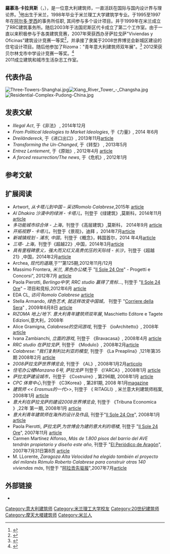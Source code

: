 {{Infobox architect
|name=羅慕洛·卡拉貝斯
|image=Romolo Calabrese 2014.jpg
|nationality={{ITA}}
|birth_date={{birth date and age|1966|4|4}}
|birth_place= [[米兰|米兰]]
|practice=RRC Studio
|significant_buildings=
|significant_projects=
|awards=
|}}

'''羅慕洛·卡拉貝斯'''（{{lang-it|Romolo Calabrese}}，{{bd|1966年|4月4日}}），是一位意大利建筑师，一直活跃在国际与国内设计界与理论界。<ref>{{Cite web |url=http://auriga.ice.it/opportunitaaffari/offertaitaliana/web_new/Visualizza1.asp?CodiceAzienda=404644 |title=RRC profile on ICE |accessdate=2016-06-16 |archive-date=2013-10-29 |archive-url=https://web.archive.org/web/20131029200839/http://auriga.ice.it/opportunitaaffari/offertaitaliana/web_new/Visualizza1.asp?CodiceAzienda=404644 |dead-url=no }}</ref>他出生于米兰，1998年毕业于米兰理工大学建筑学专业。于1995至1997年在[[阿尔多·罗西|阿尔多·罗西]]的事务所任职, 其间参与多个设计项目。并于1999年在米兰成立了RRC建筑事务所。随后2003年于法国尼斯区代卡成立了第二个工作室。由于一直以来积极参与于各类建筑竞赛，2007年荣获西办牙萨拉戈萨"Viviendas y Oficinas"建筑设计竞赛一等奖<ref>{{Cite web |url=http://europaconcorsi.com/results/26715-Abitazioni-e-uffici |title=Results on Europaconcorsi |accessdate=2016-06-16 |archive-date=2013-10-17 |archive-url=https://web.archive.org/web/20131017005218/http://europaconcorsi.com/results/26715-Abitazioni-e-uffici |dead-url=no }}</ref>，并承接了隶属于2008世界博览会新城区建设的住宅设计项目。随后他参加了Rizoma："青年意大利建筑师双年展"。<ref>{{Cite web |url=http://www.presstletter.com/articolo_old.php?articolo=1271 |title=Presstletter, Luigi Prestinenza Puglisi |accessdate=2016-06-16 |archive-date=2016-03-03 |archive-url=https://web.archive.org/web/20160303235014/http://www.presstletter.com/articolo_old.php?articolo=1271 |dead-url=no }}</ref> 2012荣获贝尔林戈市中学设计竞赛一等奖。<ref>{{Cite web |url=http://europaconcorsi.com/results/147858-New-school-Berlingo |title=Results on Europaconcorsi |accessdate=2016-06-16 |archive-date=2013-10-29 |archive-url=https://web.archive.org/web/20131029215348/http://europaconcorsi.com/results/147858-New-school-Berlingo |dead-url=no }}</ref><br/>

2011成立建筑和城市生活杂志工作室。<!--''[[STUDIO_Architecture_and_Urbanism_magazine|STUDIO Architecture and Urbanism magazine]]''-->

==代表作品==

[[File:Three-Towers-Shanghai.jpg|thumb]][[File:Xiang_River_Tower_-_Changsha.jpg|thumb]][[File:Residential-Complex-Pudong-China.jpg|thumb]]
{{columns-list|colwidth=30em|
*2014 新城区规划, Al Dhakira, 卡塔尔
*2013 住宅建筑, 米兰, 意大利
*2013 新城区规划, 上海浦东, 中国
*2013 高等学院, Riaz Fribourg, 瑞士
*2013 湘江大厦, 长沙, 中国
*2013  Aedicule纪念公墓, 米兰, 意大利
*2012 新法庭, 拉紹德封, 瑞士
*2012 多功能城市综合体, 上海, 中国
*2011 Tortona办公楼, 米兰, 意大利
*2011 考古博物馆, Villaputzu, 意大利
*2011 Serlachius 博物馆, Mantaa, 芬兰
*2010 高级中学, Berlingo, 意大利
*2010 住宅, 马德里, 西班牙
*2010 音乐舞蹈学校, 梅诺卡岛, 西班牙
*2009 住宅建筑, 米兰, 意大利
*2009 住宅建筑, 托莱多, 西班牙
*2008 城市规划设计, 歌本哈根, 丹麦
*2008 市政公共市场, Sanchinarro 马德里, 西班牙
*2007 体育中心, Chiasso,瑞士
*2007 办公住宅楼, 萨拉戈萨, 西班牙
*2007 农业学校, Mezzana, 瑞士
*2006 体育中心, Balmaseda, 西班牙
*2006 RRC办公楼,米兰, 意大利
*2006 综合学校, San Mauro Torinese, 意大利
}}

==发表文献==
* ''Illegal Act'', 于《非法》 ,  2014年12月
* ''From Political Ideologies to Market Ideologies'', 于《力量》, 2014 年6月
* ''Dreiländereck'', 于《进口出口》, 2013年11月[http://issuu.com/rrcstudio/docs/studiomagazine05/3 article]{{Wayback|url=http://issuu.com/rrcstudio/docs/studiomagazine05/3 |date=20160819011443 }}
* ''Transforming the Un-Changed'', 于《转型》  ,  2013年5月
* ''Entrez Lentement'', 于《原始》,  2012年4月 [http://issuu.com/rrcstudio/docs/studiomagazine02/3 article]{{Wayback|url=http://issuu.com/rrcstudio/docs/studiomagazine02/3 |date=20160818234546 }}
* ''A forced resurrection/The news'', 于《危机》,  2012年1月

==参考文献==
<references/>

== 扩展阅读 ==

*  Artwort, ''从卡塔儿到中国 – 采访Romolo Calabrese'',2015年 [http://www.artwort.com/2015/01/26/architettura/intervista-romolo-calabrese-rrc-studio/ article]{{Wayback|url=http://www.artwort.com/2015/01/26/architettura/intervista-romolo-calabrese-rrc-studio/ |date=20150923174319 }}
* ''Al Dhakira 沙漠中的绿洲 - 卡塔儿''，刊登于《绿建筑》,莫斯科，2014年11月 [http://www.rrcstudio.com/immagininews-press/pdf/RRC_greenbuilding article]{{Wayback|url=http://www.rrcstudio.com/immagininews-press/pdf/RRC_greenbuilding |date=20160805135558 }}
* ''多功能城市综合体 - 上海''，刊登于《高层建筑》,莫斯科， 2014年9月 [http://www.rrcstudio.com/immagininews-press/pdf/TB_1-2014_RRC article]{{Wayback|url=http://www.rrcstudio.com/immagininews-press/pdf/TB_1-2014_RRC |date=20160805130945 }}
* ''开拓视野 - 卡塔儿''，刊登于《景观》，迪拜 ，2014年7月[http://www.rrcstudio.com/immagininews-press/pdf/RRC_ExpandingVision_singlepage article]{{Wayback|url=http://www.rrcstudio.com/immagininews-press/pdf/RRC_ExpandingVision_singlepage |date=20160805140821 }}
* ''新城镇规划 - 浦东, 中国''，刊登于《概念》，韩国首尔，2014 年4月[http://www.rrcstudio.com/immagininews-press/pdf/178korea article]{{Wayback|url=http://www.rrcstudio.com/immagininews-press/pdf/178korea |date=20160306232718 }}
* ''三塔- 上海''，刊登于《超越22》,中国，2014年3月[http://www.rrcstudio.com/immagininews-press/pdf/beyond02 article]{{Wayback|url=http://www.rrcstudio.com/immagininews-press/pdf/beyond02 |date=20160306225434 }}
* ''具有里程碑意义，强大而又红又高贵优压的天际线 - 长沙''，刊登于《超越21》,中国，2014年2月[http://www.rrcstudio.com/immagininews-press/pdf/beyond article]{{Wayback|url=http://www.rrcstudio.com/immagininews-press/pdf/beyond |date=20160307131049 }}
* Archea, ''现代的道路'',于"{{link-it|Area (杂志)|Area (rivista)|Area}}"第125期,2012年11月/12月
* Massimo Frontera, ''米兰, 黑色办公楼'',于 "[[Il_Sole_24_Ore|Il Sole 24 Ore]]" - Progetti e Concorsi",  2012年7月 [http://www.rrcstudio.com/immagininews-press/pdf/P&Cforcella.pdf article]{{Wayback|url=http://www.rrcstudio.com/immagininews-press/pdf/P%26Cforcella.pdf |date=20160805141811 }}
* Paola Pierotti, ''Berlingo中学, RRC studio 赢得了竞标...'', 刊登于 "[[Il_Sole_24_Ore|Il Sole 24 Ore]]" – 项目和竞标,2012年6月 [http://www.ediliziaeterritorio.ilsole24ore.com/art/progetti-e-concorsi/2012-06-14/scuola-berlingo-vince-concorso-144314.php?uuid=AbBxQHsF article]{{Wayback|url=http://www.ediliziaeterritorio.ilsole24ore.com/art/progetti-e-concorsi/2012-06-14/scuola-berlingo-vince-concorso-144314.php?uuid=AbBxQHsF |date=20160812115104 }}
* EDA CL, ''访问 Romolo Calabrese'' [https://web.archive.org/web/20131006074140/http://www.estudiantesdearquitectura.cl/2012/03/eda-entrevista-rrc-studio-espanolenglish/ article]
* Stella Armando, ''绿色艺术, 就这样改变中国城''， 刊登于 "[[Corriere_della_Sera|Corriere della Sera]]" , 2009年6月8日 [http://archiviostorico.corriere.it/2009/giugno/08/Arte_verde_Cosi_cambia_Chinatown_co_7_090608013.shtml article]{{Wayback|url=http://archiviostorico.corriere.it/2009/giugno/08/Arte_verde_Cosi_cambia_Chinatown_co_7_090608013.shtml |date=20151023132322 }}
* ''RIZOMA 地上/地下. 意大利青年建筑师双年展'', Maschietto Editore e Tagete Edizioni,意大利，2008年
* Alice Gramigna, ''Calabrese的空间游戏'', 刊登于 《ioArchitetto》, 2008年 [http://www.rrcstudio.com/ioarchitetto.pdf article]{{Wayback|url=http://www.rrcstudio.com/ioarchitetto.pdf |date=20160306171712 }}
* Ivana Zambianchi, ''立面的游戏'', 刊登于 《Bravacasa》, 2008年4月 [http://www.rrcstudio.com/bc.pdf article]{{Wayback|url=http://www.rrcstudio.com/bc.pdf |date=20150924092325 }}
* ''RRC studio 在萨拉戈萨'', 刊登于 《Modulo》, 2008年2月[http://www.rrcstudio.com/modulo.pdf article]{{Wayback|url=http://www.rrcstudio.com/modulo.pdf |date=20160306164439 }}
* ''Calabrese: "我们复制利比利亚的模型 '', 刊登于 《La Preaplina》,121年第35期 2008年2月 [http://www.rrcstudio.com/laprealpina.pdf article]{{Wayback|url=http://www.rrcstudio.com/laprealpina.pdf |date=20150924092401 }}
* ''2008萨拉戈萨世界博览会'', 刊登于 《AL》, 2008年1月2月[http://www.rrcstudio.com/al.pdf articolo]{{Wayback|url=http://www.rrcstudio.com/al.pdf |date=20160307035148 }}
* ''住宅办公楼Manzana 6号, 萨拉戈萨'' 刊登于 《l'ARCA》, 2008年1月 [http://www.rrcstudio.com/arca.pdf article]{{Wayback|url=http://www.rrcstudio.com/arca.pdf |date=20160309092745 }}
* ''萨拉戈萨建设城市''，刊登于 《Costruire》, 第296期, 2008年1月 [http://www.rrcstudio.com/costruire.pdf article]{{Wayback|url=http://www.rrcstudio.com/costruire.pdf |date=20160306061930 }}
* ''CPC 体育中心'',刊登于 《C3Korea》, 第281期, 2008 年1月[http://www.c3p.kr/magazine/magazine_view.htm?mid=25 magazine]{{Wayback|url=http://www.c3p.kr/magazine/magazine_view.htm?mid=25 |date=20160304214414 }}
* ''建筑师 << Erasmus的一代>>'', 刊登于 《 RITAGLI》, 米兰意大利建筑师档案, 2008年1月 [http://www.ordinearchitetti.mi.it/it/notizie/dettaglio/248 article]{{Wayback|url=http://www.ordinearchitetti.mi.it/it/notizie/dettaglio/248 |date=20160317140040 }}
* ''意大利在萨拉戈萨的建设2008世界博览会 '', 刊登于 《Tribuna Economica 》,22年 第一期, 2008年1月 [http://www.rrcstudio.com/etribuna.pdf article]{{Wayback|url=http://www.rrcstudio.com/etribuna.pdf |date=20160311195339 }}
* ''意大利青年建筑师在海外的设计及作品 '',  刊登于"[[Il_Sole_24_Ore|Il Sole 24 Ore]]", 2008年1月 [http://www.ilsole24ore.com/art/SoleOnLine4/Italia/2008/01/architetti-italiani.shtml article]{{Wayback|url=http://www.ilsole24ore.com/art/SoleOnLine4/Italia/2008/01/architetti-italiani.shtml |date=20160812123833 }}
* Paola Pierotti, ''萨拉戈萨,为世博会为建的意大利的塔楼 '', 刊登于 "[[Il_Sole_24_Ore|Il Sole 24 Ore]]",  2007年11月 [http://www.rrcstudio.com/sole.pdf article]{{Wayback|url=http://www.rrcstudio.com/sole.pdf |date=20160310193632 }}
* Carmen Martínez Alfonso, ''Más de 1.800 pisos del barrio del AVE tendrán propietario y diseño este año'', 刊登于 "[[El_Periódico_de_Aragón|El Periódico de Aragón]]",  2007年7月31日第8页 [http://www.elperiodicodearagon.com/noticias/aragon/mas-de-1-800-pisos-del-barrio-del-ave-tendran-propietario-y-diseno-este-ano_340241.html article]{{Wayback|url=http://www.elperiodicodearagon.com/noticias/aragon/mas-de-1-800-pisos-del-barrio-del-ave-tendran-propietario-y-diseno-este-ano_340241.html |date=20160808041953 }}
* M. LLorente, ''Zaragoza Alta Velocidad ha elegido también el proyecto del milanés Rómulo Roberto Calabrese para construir otras 140 viviendas más'', 刊登于 "[[阿拉贡先驱报|阿拉贡先驱报]]",2007年7月[http://www.rrcstudio.com/heraldo1.pdf article]{{Wayback|url=http://www.rrcstudio.com/heraldo1.pdf |date=20150924092329 }}

== 外部链接==
* {{官方网站|http://www.rrcstudio.com/}}

{{DEFAULTSORT:Calabrese, Romolo}}
[[Category:意大利建筑师|Category:意大利建筑师]]
[[Category:米兰理工大学校友|Category:米兰理工大学校友]]
[[Category:20世纪建筑师|Category:20世纪建筑师]]
[[Category:摩天大楼建筑师|Category:摩天大楼建筑师]]
[[Category:米兰人|Category:米兰人]]
